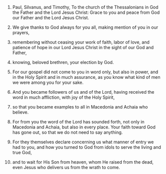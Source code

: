 
1. Paul, Silvanus, and Timothy, To the church of the Thessalonians in God the Father and the Lord Jesus Christ: Grace to you and peace from God our Father and the Lord Jesus Christ.

2. We give thanks to God always for you all, making mention of you in our prayers,

3. remembering without ceasing your work of faith, labor of love, and patience of hope in our Lord Jesus Christ in the sight of our God and Father,

4. knowing, beloved brethren, your election by God.

5. For our gospel did not come to you in word only, but also in power, and in the Holy Spirit and in much assurance, as you know what kind of men we were among you for your sake.

6. And you became followers of us and of the Lord, having received the word in much affliction, with joy of the Holy Spirit,

7. so that you became examples to all in Macedonia and Achaia who believe.

8. For from you the word of the Lord has sounded forth, not only in Macedonia and Achaia, but also in every place. Your faith toward God has gone out, so that we do not need to say anything.

9. For they themselves declare concerning us what manner of entry we had to you, and how you turned to God from idols to serve the living and true God,

10. and to wait for His Son from heaven, whom He raised from the dead, even Jesus who delivers us from the wrath to come.


